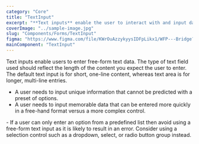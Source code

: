 ```yaml
---
category: "Core"
title: "TextInput"
excerpt: "**Text inputs** enable the user to interact with and input data. Use when the application requires long-form content from the user."
coverImage: "../sample-image.jpg"
slug: "Components/Forms/TextInput"
figma: "https://www.figma.com/file/KWrOuAzzykyysIDFpLikx1/WFP---Bridge?type=design&node-id=130%3A2249&mode=design&t=eFfGsO7k7LGjWFwo-1"
mainComponent: "TextInput"
---
```


Text inputs enable users to enter free-form text data. The type of text field used should reflect the length of the content you expect the user to enter. The default text input is for short, one-line content, whereas text area is for longer, multi-line entries.

<DoUse>

- A user needs to input unique information that cannot be predicted with a preset of options.
- A user needs to input memorable data that can be entered more quickly in a free-hand format versus a more complex control.

</DoUse>

<DoNotUse>
  - If a user can only enter an option from a predefined list then avoid using a
  free-form text input as it is likely to result in an error. Consider using a
  selection control such as a dropdown, select, or radio button group instead.
</DoNotUse>
